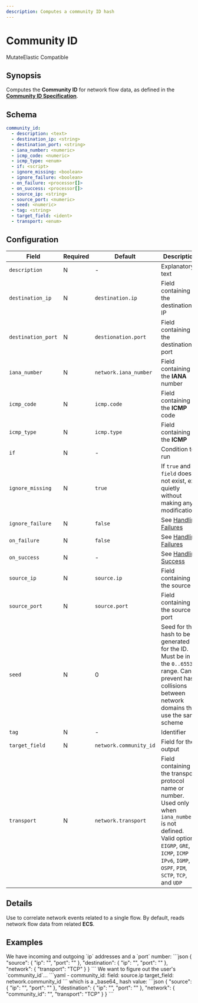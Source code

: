 ```yaml
---
description: Computes a community ID hash
---
```


# Community ID

<span class="theme-doc-version-badge badge badge--primary">Mutate</span><span class="theme-doc-version-badge badge badge--secondary">Elastic Compatible</span>

## Synopsis

Computes the **Community ID** for network flow data, as defined in the [**Community ID Specification**](https://github.com/corelight/community-id-spec).

## Schema

```yaml
community_id:
  - description: <text>
  - destination_ip: <string>
  - destination_port: <string>
  - iana_number: <numeric>
  - icmp_code: <numeric>
  - icmp_type: <enum>
  - if: <script>
  - ignore_missing: <boolean>
  - ignore_failure: <boolean>
  - on_failure: <processor[]>
  - on_success: <processor[]>
  - source_ip: <string>
  - source_port: <numeric>
  - seed: <numeric>
  - tag: <string>
  - target_field: <ident>
  - transport: <enum>
```

## Configuration

|Field|Required|Default|Description|
|---|---|---|---|
|`description`|N|-|Explanatory text|
|`destination_ip`|N|`destination.ip`|Field containing the destination IP|
|`destination_port`|N|`destionation.port`|Field containing the destination port|
|`iana_number`|N|`network.iana_number`|Field containing the **IANA** number|
|`icmp_code`|N|`icmp.code`|Field containing the **ICMP** code|
|`icmp_type`|N|`icmp.type`|Field containing the **ICMP**
|`if`|N|-|Condition to run|
|`ignore_missing`|N|`true`|If `true` and `field` does not exist, exit quietly without making any modifications|
|`ignore_failure`|N|`false`|See [Handling Failures](../handling-failures.mdx)|
|`on_failure`|N|`false`|See [Handling Failures](../handling-failures.mdx)|
|`on_success`|N|-|See [Handling Success](../handling-success.mdx)|
|`source_ip`|N|`source.ip`|Field containing the source IP|
|`source_port`|N|`source.port`|Field containing the source port|
|`seed`|N|0|Seed for the hash to be generated for the ID. Must be in the `0..65535` range. Can prevent hash collisions between network domains that use the same scheme|
|`tag`|N|-|Identifier|
|`target_field`|N|`network.community_id`|Field for the output|
|`transport`|N|`network.transport`|Field containing the transport protocol name or number. Used only when `iana_number` is not defined. Valid options: `EIGRP`, `GRE`, `ICMP`, `ICMP IPv6`, `IGMP`, `OSPF`, `PIM`, `SCTP`, `TCP`, and `UDP`|

## Details

Use to correlate network events related to a single flow. By default, reads network flow data from related **ECS**.

## Examples

<ExampleGrid>
  <CommentCol>
    We have incoming and outgoing `ip` addresses and a `port` number:
  </CommentCol>
  <CodeCol>
  ```json
  {
    "source": {
      "ip": "<ip-address-1>",
      "port": "<port-number-1>"
    },
    "destination": {
      "ip": "<ip-address-2>",
      "port": "<port-number-2>"
    },
    "network": {
      "transport": "TCP"
    }
  }
  ```
  </CodeCol>

  <CommentCol>
    We want to figure out the user's `community_id`...
  </CommentCol>
  <CodeCol>
    ```yaml
    - community_id:
      field: source.ip
      target_field: network.community_id
    ```
  </CodeCol>

  <CommentCol>
    which is a _base64_ hash value:
  </CommentCol>
  <CodeCol>
  ```json
  {
    "source": {
      "ip": "<ip-address-1>",
      "port": "<port-number-1>"
    },
    "destination": {
      "ip": "<ip-address-2>",
      "port": "<port-number-2>"
    },
    "network": {
      "community_id": "<base64-hash>",
      "transport": "TCP"
    }
  }
  ```
  </CodeCol>
</ExampleGrid>
